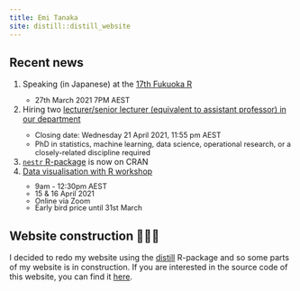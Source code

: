 ```yaml
---
title: Emi Tanaka
site: distill::distill_website
---
```

<style>
d-appendix {
 display: none!important;
}
</style>

## Recent news

<ol class="fa-ul">
<li><span class="fa-li"><i class="fas fa-comment"></i></span>Speaking (in Japanese) at the [17th Fukuoka R](https://fukuoka-r.connpass.com/event/206105/)</li>
<ul style="line-height:1.2;font-size:0.8rem;">
<li>27th March 2021 7PM AEST</li>
</ul>
  <li><span class="fa-li"><i class="fas fa-university"></i></span>Hiring two [lecturer/senior lecturer (equivalent to assistant professor) in our department](https://careers.pageuppeople.com/513/cw/en/job/613511/lecturer-senior-lecturer-in-business-analytics)
</li>
<ul style="line-height:1.2;font-size:0.8rem;">
<li>Closing date: Wednesday 21 April 2021, 11:55 pm AEST</li>
<li>PhD in statistics, machine learning, data science, operational research, or a closely-related discipline required</li>
</ul>
  <li><span class="fa-li"><i class="fab fa-r-project"></i></span>[`nestr` R-package](https://github.com/emitanaka/nestr) is now on CRAN </li>
  <li><span class="fa-li"><i class="fas fa-code"></i></span>[Data visualisation with R workshop](https://statsoc.org.au/event-4191172)</li>
<ul style="line-height:1;font-size:0.8rem;">
  <li>9am - 12:30pm AEST</li>
  <li>15 & 16 April 2021</li>
  <li>Online via Zoom</li>
  <li>Early bird price until 31st March</li>
</ul>
</ol>



## Website construction 👷🏻‍♀

I decided to redo my website using the [distill](https://rstudio.github.io/distill/) R-package and so some parts of my website is in construction. If you are interested in the source code of this website, you can find it [here](https://github.com/emitanaka/emitanaka.github.io).